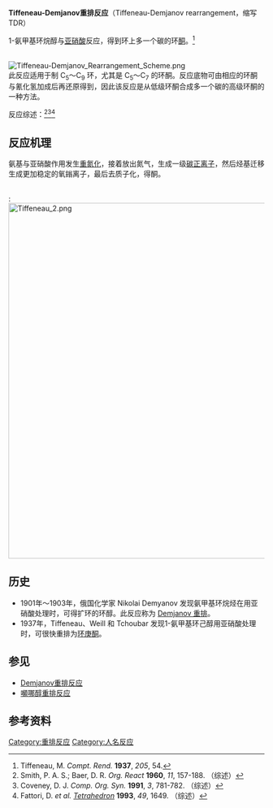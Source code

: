 '''Tiffeneau-Demjanov重排反应'''（Tiffeneau-Demjanov rearrangement，缩写TDR）

1-氨甲基环烷醇与[[亚硝酸|亚硝酸]]反应，得到环上多一个碳的环[[酮|酮]]。<ref>Tiffeneau, M. ''Compt. Rend.'' '''1937''', ''205'', 54.</ref>

<br />
[[Image:Tiffeneau-Demjanov_Rearrangement_Scheme.png|center]]
<br />

此反应适用于制 C<sub>5</sub>～C<sub>9</sub> 环，尤其是 C<sub>5</sub>～C<sub>7</sub> 的环酮。反应底物可由相应的环酮与氰化氢加成后再还原得到，因此该反应是从低级环酮合成多一个碳的高级环酮的一种方法。

反应综述：<ref>Smith, P. A. S.; Baer, D. R. ''Org. React'' '''1960''', ''11'', 157-188. （综述）</ref><ref>Coveney, D. J. ''Comp. Org. Syn.'' '''1991''', ''3'', 781-782. （综述）</ref><ref>Fattori, D. ''et al.'' ''[[Tetrahedron_(journal)|Tetrahedron]]'' '''1993''', ''49'', 1649. （综述）</ref>

==反应机理==
氨基与亚硝酸作用发生[[重氮化|重氮化]]，接着放出氮气，生成一级[[碳正离子|碳正离子]]，然后烃基迁移生成更加稳定的氧鎓离子，最后去质子化，得酮。

<br />
:[[Image:Tiffeneau_2.png|700px]]

==历史==
*1901年～1903年，俄国化学家 Nikolai Demyanov 发现氨甲基环烷烃在用亚硝酸处理时，可得扩环的环醇。此反应称为 [[Demjanov重排反应|Demjanov 重排]]。
*1937年，Tiffeneau、Weill 和 Tchoubar 发现1-氨甲基环己醇用亚硝酸处理时，可很快重排为[[环庚酮|环庚酮]]。

==参见==
* [[Demjanov重排反应|Demjanov重排反应]]
* [[嚬哪醇重排反应|嚬哪醇重排反应]]

==参考资料==
{{Reflist}}

[[Category:重排反应|Category:重排反应]]
[[Category:人名反应|Category:人名反应]]